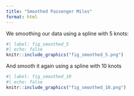 ```yaml
---
title: "Smoothed Passenger Miles"
format: html
---
```


We smoothing our data using a spline with 5 knots:

```r
#| label: fig_smoothed_5
#| echo: false
knitr::include_graphics("fig_smoothed_5.png")
```

And smooth it again using a spline with 10 knots

```r
#| label: fig_smoothed_10
#| echo: false
knitr::include_graphics("fig_smoothed_10.png")
```

